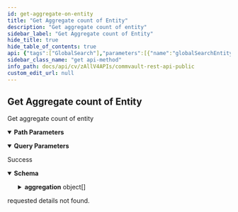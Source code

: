 ```yaml
---
id: get-aggregate-on-entity
title: "Get Aggregate count of Entity"
description: "Get aggregate count of entity"
sidebar_label: "Get Aggregate count of Entity"
hide_title: true
hide_table_of_contents: true
api: {"tags":["GlobalSearch"],"parameters":[{"name":"globalSearchEntity","in":"path","description":"name of global search entity","required":true,"schema":{"type":"string","enum":["SERVER","FILESERVER","ARCHIVESERVER","EPIC_CLIENT","DEVICE","USER","USERGROUP","ROLE","SERVERGROUP","PLAN","COMPANY","VMGROUPS","VM","HYPERVISOR","KUBERNETES_APPLICATION","KUBERNETES_APPLICATION_GROUP","KUBERNETES_CLUSTER","DATABASES","DBINSTANCE"]}},{"name":"fq","in":"query","description":"Filter criteria to filter out global search entities","schema":{"type":"string"}},{"name":"groupBy","in":"query","description":"comma-separated list of entity response attributes based on which aggregate results would be grouped","schema":{"type":"string"}},{"name":"func","in":"query","required":true,"description":"aggregation function to be applied.","schema":{"type":"string","enum":["COUNT","MIN","MAX","AVG","SUM"]}},{"name":"aggregateOn","in":"query","description":"attribute on which aggregation function would be applied.","schema":{"type":"string"}}],"responses":{"200":{"description":"Success","content":{"application/json":{"schema":{"description":"this is the data model for return aggregate API","properties":{"aggregation":{"items":{"description":"This is the data model for return aggregation result for single group","properties":{"funcValue":{"description":"value returned by aggregation function for global search entities for a particular group","type":"string"},"groupByVals":{"description":"list of groupby attribute's Name and value pair.","items":{"properties":{"name":{"type":"string"},"value":{"type":"string"}},"title":"NameValue","type":"object"},"nullable":true,"type":"array"}},"title":"GroupByAggregationValue","type":"object"},"nullable":true,"type":"array"}},"title":"GlobalEntityAggregationValueResp","type":"object"},"examples":{"/V4/VM/aggregate?fq=vmStatusInfoList.vmStatus:eq:1&groupBy=vendor,slaStatus&func=COUNT":{"value":{"aggregation":[{"funcValue":"3","groupByVals":[{"name":"vendor","value":"4"},{"name":"slaStatus","value":"1"}]},{"funcValue":"3","groupByVals":[{"name":"vendor","value":"1"},{"name":"slaStatus","value":"1"}]},{"funcValue":"2","groupByVals":[{"name":"vendor","value":"1"},{"name":"slaStatus","value":"2"}]}]}}}}}},"404":{"description":"requested details not found."}},"description":"Get aggregate count of entity","operationId":"GetAggregateOnEntity","method":"get","path":"/V4/{globalSearchEntity}/aggregate","servers":[{"url":"http://{hostname}/webconsole/api","variables":{"hostname":{"default":"localhost","description":"Webconsole"}}}],"securitySchemes":{"token":{"in":"header","name":"Authtoken","type":"apiKey"}},"info":{"version":"1.0.0","contact":{},"description":"## Welcome\n\nWelcome to Commvault's Rest APIs. You can explore our APIs in [Postman](https://getpostman.com) using the predefined requests we created\n\nThe current version of this documentation is **Commvault Platform Release 2022E**.\n\nYou can access LTS documentation here:\n\n[Feature Release 11.20](https://documenter.getpostman.com/view/2046098/UVR7KoPJ)\n\n[Feature Release 11.24](https://documenter.getpostman.com/view/2046098/UVR7KoPL)\n\nFor more V2 and Latest APIs, please visit your API Explorer page.  \n[*More Details*](http://documentation.commvault.com/commvault/v11/article?p=107350_1.htm)\n\n## Setup\n\nTo get started, [create an environment in Postman](https://www.getpostman.com/docs/environments), select that environment, and set your environment variables by entering necessary values in the `0 - Setup/Environment Setup` pre-request script ([documentation on pre-request scripts](http://www.getpostman.com/docs/pre_request_scripts)). Also, Some of our calls might have dependencies. `GET`/`PUT`/`DELETE` may only work after an item is created with a `POST`.\n\nThe same set of APIs can be used for both XML and JSON. If you want to get equivalent JSON for the XML, use our [API](https://api.commvault.com/#fe2fa795-dd7c-4416-857d-75704b52be8c) for conversion.\n\n**Note:** Swagger Documentation for V2/Latest APIs are present in the following URL:  \n`{ServerURL}/sandbox/apiexplorer`\n\n[*More Details*](http://documentation.commvault.com/commvault/v11/article?p=45551.htm)","title":"Commvault Rest API - Public"},"postman":{"name":"Get Aggregate count of Entity","description":{"content":"Get aggregate count of entity","type":"text/plain"},"url":{"path":["V4",":globalSearchEntity","aggregate"],"host":["{{baseUrl}}"],"query":[{"disabled":false,"description":{"content":"Filter criteria to filter out global search entities","type":"text/plain"},"key":"fq","value":""},{"disabled":false,"description":{"content":"comma-separated list of entity response attributes based on which aggregate results would be grouped","type":"text/plain"},"key":"groupBy","value":""},{"disabled":false,"description":{"content":"(Required) aggregation function to be applied.","type":"text/plain"},"key":"func","value":""},{"disabled":false,"description":{"content":"attribute on which aggregation function would be applied.","type":"text/plain"},"key":"aggregateOn","value":""}],"variable":[{"disabled":false,"description":{"content":"(Required) name of global search entity","type":"text/plain"},"type":"any","value":"","key":"globalSearchEntity"}]},"header":[{"key":"Accept","value":"application/json"}],"method":"GET"}}
sidebar_class_name: "get api-method"
info_path: docs/api/cv/zAllV4APIs/commvault-rest-api-public
custom_edit_url: null
---
```



## Get Aggregate count of Entity



Get aggregate count of entity

<details style={{"marginBottom":"1rem"}} data-collapsed={false} open={true}><summary style={{}}><strong>Path Parameters</strong></summary><div><ul><ParamsItem className={"paramsItem"} param={{"name":"globalSearchEntity","in":"path","description":"name of global search entity","required":true,"schema":{"type":"string","enum":["SERVER","FILESERVER","ARCHIVESERVER","EPIC_CLIENT","DEVICE","USER","USERGROUP","ROLE","SERVERGROUP","PLAN","COMPANY","VMGROUPS","VM","HYPERVISOR","KUBERNETES_APPLICATION","KUBERNETES_APPLICATION_GROUP","KUBERNETES_CLUSTER","DATABASES","DBINSTANCE"]}}}></ParamsItem></ul></div></details><details style={{"marginBottom":"1rem"}} data-collapsed={false} open={true}><summary style={{}}><strong>Query Parameters</strong></summary><div><ul><ParamsItem className={"paramsItem"} param={{"name":"fq","in":"query","description":"Filter criteria to filter out global search entities","schema":{"type":"string"}}}></ParamsItem><ParamsItem className={"paramsItem"} param={{"name":"groupBy","in":"query","description":"comma-separated list of entity response attributes based on which aggregate results would be grouped","schema":{"type":"string"}}}></ParamsItem><ParamsItem className={"paramsItem"} param={{"name":"func","in":"query","required":true,"description":"aggregation function to be applied.","schema":{"type":"string","enum":["COUNT","MIN","MAX","AVG","SUM"]}}}></ParamsItem><ParamsItem className={"paramsItem"} param={{"name":"aggregateOn","in":"query","description":"attribute on which aggregation function would be applied.","schema":{"type":"string"}}}></ParamsItem></ul></div></details><div><ApiTabs><TabItem label={"200"} value={"200"}><div>

Success

</div><div><MimeTabs schemaType={"response"}><TabItem label={"application/json"} value={"application/json"}><SchemaTabs><TabItem label={"Schema"} value={"Schema"}><details style={{}} data-collapsed={false} open={true}><summary style={{"textAlign":"left"}}><strong>Schema</strong></summary><div style={{"textAlign":"left","marginLeft":"1rem"}}></div><ul style={{"marginLeft":"1rem"}}><SchemaItem collapsible={true} className={"schemaItem"}><details style={{}}><summary style={{}}><strong>aggregation</strong><span style={{"opacity":"0.6"}}> object[]</span></summary><div style={{"marginLeft":"1rem"}}><SchemaItem collapsible={false} name={"funcValue"} required={false} deprecated={undefined} schemaDescription={"value returned by aggregation function for global search entities for a particular group"} schemaName={"string"} qualifierMessage={undefined} defaultValue={undefined}></SchemaItem><SchemaItem collapsible={true} className={"schemaItem"}><details style={{}}><summary style={{}}><strong>groupByVals</strong><span style={{"opacity":"0.6"}}> object[]</span></summary><div style={{"marginLeft":"1rem"}}><div style={{"marginTop":".5rem","marginBottom":".5rem"}}>

list of groupby attribute's Name and value pair.

</div><SchemaItem collapsible={false} name={"name"} required={false} deprecated={undefined} schemaDescription={undefined} schemaName={"string"} qualifierMessage={undefined} defaultValue={undefined}></SchemaItem><SchemaItem collapsible={false} name={"value"} required={false} deprecated={undefined} schemaDescription={undefined} schemaName={"string"} qualifierMessage={undefined} defaultValue={undefined}></SchemaItem></div></details></SchemaItem></div></details></SchemaItem></ul></details></TabItem><TabItem label={"Example (from schema)"} value={"Example (from schema)"}><ResponseSamples responseExample={"{\n  \"aggregation\": [\n    {\n      \"funcValue\": \"string\",\n      \"groupByVals\": [\n        {\n          \"name\": \"string\",\n          \"value\": \"string\"\n        }\n      ]\n    }\n  ]\n}"} language={"json"}></ResponseSamples></TabItem><TabItem label={"/ V4/ V M/aggregate?fq=vm Status Info List.vm Status:eq:1&group By=vendor,sla Status&func= C O U N T"} value={"/ V4/ V M/aggregate?fq=vm Status Info List.vm Status:eq:1&group By=vendor,sla Status&func= C O U N T"}><ResponseSamples responseExample={"{\n  \"aggregation\": [\n    {\n      \"funcValue\": \"3\",\n      \"groupByVals\": [\n        {\n          \"name\": \"vendor\",\n          \"value\": \"4\"\n        },\n        {\n          \"name\": \"slaStatus\",\n          \"value\": \"1\"\n        }\n      ]\n    },\n    {\n      \"funcValue\": \"3\",\n      \"groupByVals\": [\n        {\n          \"name\": \"vendor\",\n          \"value\": \"1\"\n        },\n        {\n          \"name\": \"slaStatus\",\n          \"value\": \"1\"\n        }\n      ]\n    },\n    {\n      \"funcValue\": \"2\",\n      \"groupByVals\": [\n        {\n          \"name\": \"vendor\",\n          \"value\": \"1\"\n        },\n        {\n          \"name\": \"slaStatus\",\n          \"value\": \"2\"\n        }\n      ]\n    }\n  ]\n}"} language={"json"}></ResponseSamples></TabItem></SchemaTabs></TabItem></MimeTabs></div></TabItem><TabItem label={"404"} value={"404"}><div>

requested details not found.

</div><div></div></TabItem></ApiTabs></div>
      